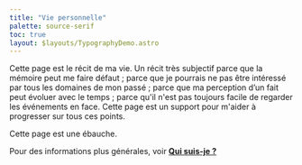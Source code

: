 ```yaml
---
title: "Vie personnelle"
palette: source-serif
toc: true
layout: $layouts/TypographyDemo.astro
---
```


Cette page est le récit de ma vie. Un récit très subjectif parce que la mémoire peut me faire défaut ; parce que je pourrais ne pas être intéressé par tous les domaines de mon passé ; parce que ma perception d’un fait peut évoluer avec le temps ; parce qu'il n'est pas toujours facile de regarder les événements en face. Cette page est un support pour m'aider à progresser sur tous ces points.

<aside>Cette page est une ébauche.</aside>

Pour des informations plus générales, voir [**Qui suis-je ?**](/about)
